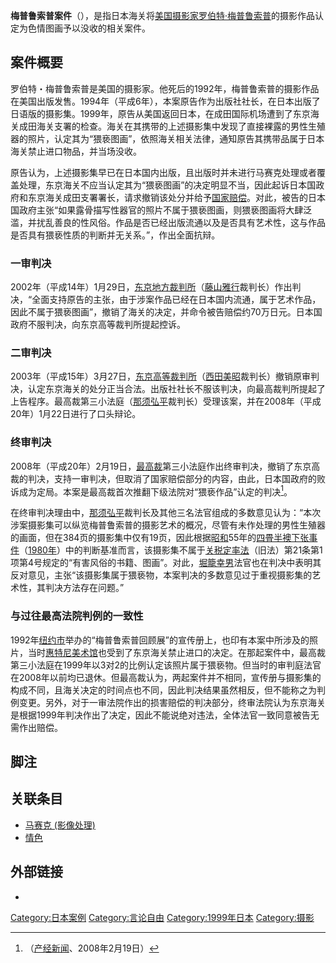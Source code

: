 {{refimprove|time=2017-04-06T11:39:17+00:00}}
'''梅普鲁索普案件'''（{{lang|ja|メイプルソープじけん}}），是指日本海关将[[美国|美国]][[摄影家|摄影家]][[罗伯特·梅普鲁索普|罗伯特·梅普鲁索普]]的摄影作品认定为色情图画予以没收的相关案件。

== 案件概要 ==
罗伯特・梅普鲁索普是美国的摄影家。他死后的1992年，梅普鲁索普的摄影作品在美国出版发售。1994年（平成6年），本案原告作为出版社社长，在日本出版了日语版的摄影集。1999年，原告从美国返回日本，在成田国际机场遭到了东京海关成田海关支署的检查。海关在其携带的上述摄影集中发现了直接裸露的男性生殖器的照片，认定其为“猥亵图画”，依照海关相关法律，通知原告其携带品属于日本海关禁止进口物品，并当场没收。

原告认为，上述摄影集早已在日本国内出版，且出版时并未进行马赛克处理或者覆盖处理，东京海关不应当认定其为“猥亵图画”的决定明显不当，因此起诉日本国政府和东京海关成田支署署长，请求撤销该处分并给予[[国家赔偿|国家赔偿]]。对此，被告的日本国政府主张“如果露骨描写性器官的照片不属于猥亵图画，则猥亵图画将大肆泛滥，并扰乱善良的性风俗。作品是否已经出版流通以及是否具有艺术性，这与作品是否具有猥亵性质的判断并无关系。”，作出全面抗辩。

=== 一审判决 ===
2002年（平成14年）1月29日，[[东京地方裁判所|东京地方裁判所]]（[[藤山雅行|藤山雅行]]裁判长）作出判决，“全面支持原告的主张，由于涉案作品已经在日本国内流通，属于艺术作品，因此不属于猥亵图画”，撤销了海关的决定，并命令被告赔偿约70万日元。日本国政府不服判决，向东京高等裁判所提起控诉。

=== 二审判决 ===
2003年（平成15年）3月27日，[[东京高等裁判所|东京高等裁判所]]（[[西田美昭|西田美昭]]裁判长）撤销原审判决，认定东京海关的处分正当合法。出版社社长不服该判决，向最高裁判所提起了上告程序。最高裁第三小法庭（[[那须弘平|那须弘平]]裁判长）受理该案，并在2008年（平成20年）1月22日进行了口头辩论。

=== 终审判决 ===
2008年（平成20年）2月19日，[[最高裁|最高裁]]第三小法庭作出终审判决，撤销了东京高裁的判决，支持一审判决，但取消了国家赔偿部分的内容，由此，日本国政府的败诉成为定局。本案是最高裁首次推翻下级法院对“猥亵作品”认定的判决<ref>{{ja}}[http://sankei.jp.msn.com/affairs/trial/080219/trl0802191111003-n1.htm {{lang|ja|わいせつに当たらず メイプルソープ写真集で最高裁判決}}] {{webarchive|url=https://web.archive.org/web/20090304020738/http://sankei.jp.msn.com/affairs/trial/080219/trl0802191111003-n1.htm |date=2009-03-04 }}（[[产经新闻|产经新闻]]、2008年2月19日）</ref>。

在终审判决理由中，[[那须弘平|那须弘平]]裁判长及其他三名法官组成的多数意见认为：“本次涉案摄影集可以纵览梅普鲁索普的摄影艺术的概况，尽管有未作处理的男性生殖器的画面，但在384页的摄影集中仅有19页，因此根据[[昭和|昭和]]55年的[[四畳半襖下张事件|四畳半襖下张事件]]（[[1980年|1980年]]）中的判断基准而言，该摄影集不属于[[关税定率法|关税定率法]]（旧法）第21条第1项第4号规定的“有害风俗的书籍、图画”。对此，[[堀籠幸男|堀籠幸男]]法官也在判决中表明其反对意见，主张“该摄影集属于猥亵物，本案判决的多数意见过于重视摄影集的艺术性，其判决方法存在问题。”

=== 与过往最高法院判例的一致性 ===
1992年[[纽约市|纽约市]]举办的“梅普鲁索普回顾展”的宣传册上，也印有本案中所涉及的照片，当时[[惠特尼美术馆|惠特尼美术馆]]也受到了东京海关禁止进口的决定。在那起案件中，最高裁第三小法庭在1999年以3对2的比例认定该照片属于猥亵物。但当时的审判庭法官在2008年以前均已退休。但最高裁认为，两起案件并不相同，宣传册与摄影集的构成不同，且海关决定的时间点也不同，因此判决结果虽然相反，但不能称之为判例变更。另外，对于一审法院作出的损害赔偿的判决部分，终审法院认为东京海关是根据1999年判决作出了决定，因此不能说绝对违法，全体法官一致同意被告无需作出赔偿。

== 脚注 ==
<references />

== 关联条目 ==
* [[马赛克_(影像处理)|马赛克 (影像处理)]]
* [[情色|情色]]

== 外部链接 ==
* {{ja}}{{PDFlink|[http://www.courts.go.jp/hanrei/pdf/20080219115355.pdf 平成20年2月19日 最高裁判所第三小法廷判決]}}
{{日本裁判所}}
[[Category:日本案例|Category:日本案例]]
[[Category:言论自由|Category:言论自由]]
[[Category:1999年日本|Category:1999年日本]]
[[Category:摄影|Category:摄影]]